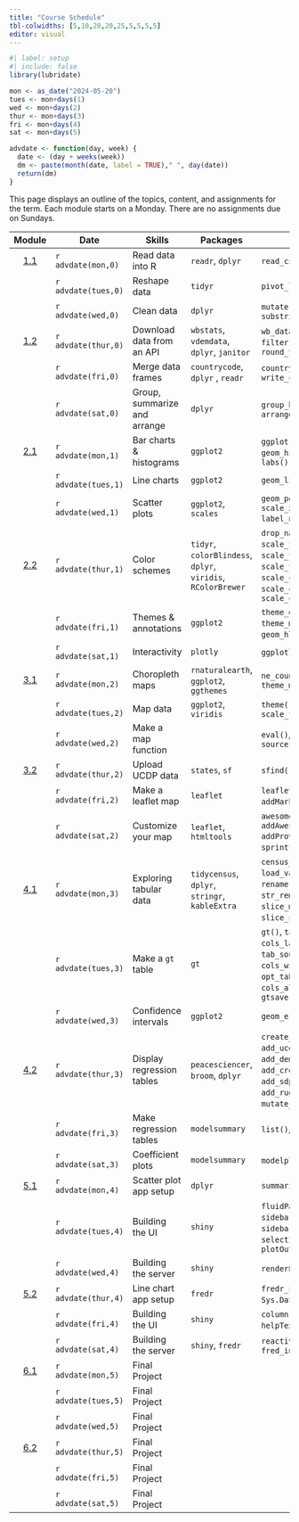 ```yaml
---
title: "Course Schedule"
tbl-colwidths: [5,10,20,20,25,5,5,5,5]
editor: visual
---
```


```r
#| label: setup
#| include: false
library(lubridate)

mon <- as_date("2024-05-20")
tues <- mon+days(1)
wed <- mon+days(2)
thur <- mon+days(3)
fri <- mon+days(4)
sat <- mon+days(5)

advdate <- function(day, week) {
  date <- (day + weeks(week))
  dm <- paste(month(date, label = TRUE)," ", day(date))
  return(dm)  
}
```

This page displays an outline of the topics, content, and assignments
for the term. Each module starts on a Monday. There are no assignments
due on Sundays.

::: column-screen-inset-right
|                                        Module                                         | Date                | Skills                       | Packages                                                     | Functions                                                                                                                                                                           |                                      Readings                                       |                                                           Reference                                                           | Videos                                                                                                                                                       |                                                                     Assignments                                                                      |
|:------:|--------|--------|--------|--------|:------:|:------:|--------|:------:|
|                     [1.1](/modules/module-1.1.html "Module 1.1")                      | `r advdate(mon,0)`  | Read data into R             | `readr`, `dplyr`                                             | `read_csv()`, `glimpse()`                                                                                                                                                           |                                                                                     |                          [📖](https://r4ds.hadley.nz/data-import.html#introduction "r4ds 8.1 & 8.2")                          | [🖥️](https://youtu.be/ZwJsSjJRuMU "Reading data into R")                                                                                                     |                                                                                                                                                      |
|                                                                                       | `r advdate(tues,0)` | Reshape data                 | `tidyr`                                                      | `pivot_longer()`                                                                                                                                                                    |                                                                                     |                                 [📖](https://r4ds.hadley.nz/data-tidy.html "r4ds 6.1 & 6.3")                                  | [🖥️](https://youtu.be/u4AXi8A1Bqo "Reshaping data")                                                                                                          |                                                                                                                                                      |
|                                                                                       | `r advdate(wed,0)`  | Clean data                   | `dplyr`                                                      | `mutate()`, `mutate_at()`, `substring()`                                                                                                                                            |    [📖](https://link.springer.com/article/10.1057/palgrave.ap.5500151 "Norris")     |                                                                                                                               | [🖥️](https://youtu.be/xa0tYCfHHTI "Cleaning data in R")                                                                                                      |                                                                          📘                                                                          |
|                     [1.2](/modules/module-1.2.html "Module 1.2")                      | `r advdate(thur,0)` | Download data from an API    | `wbstats`, `vdemdata`, `dplyr`, `janitor`                    | `wb_data()`, `vdem`, `select_()`, `filter()`, `case_match()`, `round_to_fraction()`                                                                                                 |                                                                                     |                                                                                                                               | [🖥️](https://youtu.be/Z_jEYnRBv4M "Dowload data from the World Bank") [🖥️](https://youtu.be/ScQD47eJeAE "Download data from V-Dem")                          |                                                                                                                                                      |
|                                                                                       | `r advdate(fri,0)`  | Merge data frames            | `countrycode`, `dplyr` , `readr`                             | `countrycode()`, `left_join()`, `write_csv()`                                                                                                                                       |                                                                                     |                            [📖](https://r4ds.hadley.nz/joins.html#sec-mutating-joins "r4ds, 20.3")                            | 🖥️                                                                                                                                                           |                                                                                                                                                      |
|                                                                                       | `r advdate(sat,0)`  | Group, summarize and arrange | `dplyr`                                                      | `group_by()`, `summarize()`, `arrange()`                                                                                                                                            |                                                                                     |                              [📖](https://r4ds.hadley.nz/data-transform.html#groups "r4ds, 4.5")                              | [🖥️](https://youtu.be/mgBwVzMV-v8 "Group, summarize and arrange")                                                                                            |                                         📘 [🧮](/assignments/coding-assignment-1.html "Coding assignment 1")                                         |
|                     [2.1](/modules/module-2.1.html "Module 2.1")                      | `r advdate(mon,1)`  | Bar charts & histograms      | `ggplot2`                                                    | `ggplot()`, `geom_col()`, `geom_histogram()`, `aes()`, `labs()`                                                                                                                     |                                                                                     | [📖](https://r4ds.hadley.nz/data-visualize.html "r4ds, 2")[📖](https://r4ds.hadley.nz/communication.html#labels "r4ds, 12.2") | [🖥️](https://youtu.be/hl02sVTyCRA "Bar charts") [🖥️](https://youtu.be/LuNDAIQXx9w "Histograms")                                                              |                                                                                                                                                      |
|                                                                                       | `r advdate(tues,1)` | Line charts                  | `ggplot2`                                                    | `geom_line()`                                                                                                                                                                       |                                                                                     |                                                                                                                               | [🖥️](https://youtu.be/cHos9y261SQ "Line charts")                                                                                                             |                                                                                                                                                      |
|                                                                                       | `r advdate(wed,1)`  | Scatter plots                | `ggplot2`, `scales`                                          | `geom_point()`, `geom_smooth()`, `scale_x_log10(),` `label_number()`, `geom_text()`                                                                                                 |     [📖](https://www-jstor-org.proxygw.wrlc.org/stable/1951731?seq=8 "Lipset")      |                                  [📖](https://r4ds.hadley.nz/layers.html "r4ds, 10.1-10.4")                                   | [🖥️](https://youtu.be/Cvme3C268wE "Scatter plots")                                                                                                           |                                                                          📘                                                                          |
|                     [2.2](/modules/module-2.2.html "Module 2.2")                      | `r advdate(thur,1)` | Color schemes                | `tidyr`, `colorBlindess`, `dplyr`, `viridis`, `RColorBrewer` | `drop_na()`, `cvdPlot()`, `scale_fill_manual()`, `scale_fill_viridis_d()`, `scale_fill_brewer()`, `scale_color_manual()`, `scale_color_viridis_d()`, `scale_color_brewer`           |                                                                                     |                              [📖](https://r4ds.hadley.nz/communication.html#scales "r4ds, 12.4")                              | [🖥️](https://youtu.be/fBCtSjg_-Ik "Color schemes")                                                                                                           |                                                                                                                                                      |
|                                                                                       | `r advdate(fri,1)`  | Themes & annotations         | `ggplot2`                                                    | `theme_dark()`, `theme_minimal()`, `annotate()`, `geom_hline()`, `geom_vline()`                                                                                                     |                                                                                     |                        [📖](https://r4ds.hadley.nz/communication.html#annotations "r4ds, 12.3 & 12.5")                        | [🖥️](https://youtu.be/Le0OJXdsy3o "Themes") [🖥️](https://youtu.be/uEpBMgWilXc "Annotations")                                                                 |                                                                                                                                                      |
|                                                                                       | `r advdate(sat,1)`  | Interactivity                | `plotly`                                                     | `ggplotly()`, `layout()`                                                                                                                                                            |                                                                                     |                                                                                                                               | [🖥️](https://youtu.be/T-7jtbcwaJ0 "Interactivity")                                                                                                           |                                         📘 [🧮](/assignments/coding-assignment-2.html "Coding assignment 2")                                         |
|                     [3.1](/modules/module-3.1.html "Module 3.1")                      | `r advdate(mon,2)`  | Choropleth maps              | `rnaturalearth`, `ggplot2`, `ggthemes`                       | `ne_countries()`, `geom_sf()`, `theme_map()`                                                                                                                                        |                                                                                     |                                                                                                                               | [🖥️](https://youtu.be/HB3PMF93hzs "Choropleth maps")                                                                                                         |                                                                                                                                                      |
|                                                                                       | `r advdate(tues,2)` | Map data                     | `ggplot2`, `viridis`                                         | `theme()`, `scale_fill_viridis_c()`                                                                                                                                                 |                                                                                     |                                                                                                                               | [🖥️](https://youtu.be/5RnnGov3Iw4 "Map World Bank data")                                                                                                     |                                                                                                                                                      |
|                                                                                       | `r advdate(wed,2)`  | Make a map function          |                                                              | `eval()`, `parse()`, `function()`, `source()`                                                                                                                                       | [📖](https://www-jstor-org.proxygw.wrlc.org/stable/j.ctt7s3wz.10 "Ross, Chapter 3") |                                                                                                                               | [🖥️](https://youtu.be/m42vrbEEHT4 "Turn your map into a function")                                                                                           |                                                                          📘                                                                          |
| [3](/modules/module-3.1.html "Module 3.1")[.2](/modules/module-3.2.html "Module 3.2") | `r advdate(thur,2)` | Upload UCDP data             | `states`, `sf`                                               | `sfind()`, `st_as_sf()`                                                                                                                                                             |                                                                                     |                                                                                                                               | [🖥️](https://youtu.be/If2PwFv90iI "Upload UCDP data")                                                                                                        |                                                                                                                                                      |
|                                                                                       | `r advdate(fri,2)`  | Make a leaflet map           | `leaflet`                                                    | `leaflet()`, `addTiles()`, `addMarkers()`, `setView()`                                                                                                                              |                                                                                     |                                                                                                                               | [🖥️](https://youtu.be/hHUPqgHRqYU "Make a leaflet map")                                                                                                      |                                                                                                                                                      |
|                                                                                       | `r advdate(sat,2)`  | Customize your map           | `leaflet`, `htmltools`                                       | `awesomeIcons()`, `addAwesomeMarkers(),` `addProviderTiles()`, `sprintf()`, `lapply()`, `HTML`                                                                                      |                                                                                     |                                                                                                                               | [🖥️](https://youtu.be/qLYeSsoDvgs "Customize your map")                                                                                                      | [📘](https://blackboard.gwu.edu/ultra/courses/_387298_1/outline "Module 3.2 quiz") [🧮](/assignments/coding-assignment-3.html "Coding assignment 3") |
|                     [4.1](/modules/module-4.1.html "Module 4.1")                      | `r advdate(mon,3)`  | Exploring tabular data       | `tidycensus`, `dplyr`, `stringr`, `kableExtra`               | `census_api_key()`, `load_variables()`, `get_acs()`, `rename()`, `rename_with`, `str_remove()`, `kable()`, `slice_max()`, `slice_min()`, `slice_sample()`, `bind_rows()`            |                                                                                     |                                                                                                                               | [🖥️](Working%20with%20tidycensus "https://www.youtube.com/embed/wo9vZccmqwc") [🖥️](https://www.youtube.com/embed/wo9vZccmqwc "Explore data with kableExtra") |                                                                                                                                                      |
|                                                                                       | `r advdate(tues,3)` | Make a `gt` table            | `gt`                                                         | `gt()`, `tab_header()`, `cols_label()`, `fmt_currency()`, `tab_source_note()`, `cols_width()`, `opt_table_font()`, `cols_align()`, `tab_options()`, `gtsave()`                      |                                                                                     |                                                                                                                               | [🖥️](https://www.youtube.com/embed/wo9vZccmqwc "Make a gt table")                                                                                            |                                                                                                                                                      |
|                                                                                       | `r advdate(wed,3)`  | Confidence intervals         | `ggplot2`                                                    | `geom_errorbar()`                                                                                                                                                                   |            [📖](https://www.jstor.org/stable/3118222 "Fearon & Laitin")             |                                                                                                                               | [🖥️](https://www.youtube.com/embed/wo9vZccmqwc "Make a coefficient plot")                                                                                    |                                                                          📘                                                                          |
|                     [4.2](/modules/module-4.2.html "Module 4.2")                      | `r advdate(thur,3)` | Display regression tables    | `peacesciencer`, `broom`, `dplyr`                            | `create_stateyears()`, `add_ucdp_acd()`, `add_democracy()`, `add_creg_fractionalization()`, `add_sdp_gdp()`, `add_rugged_terrain()`, `tidy()`, `mutate_if()`, `glm()`, `binomial()` |                                                                                     |                                                                                                                               | 🖥️                                                                                                                                                           |                                                                                                                                                      |
|                                                                                       | `r advdate(fri,3)`  | Make regression tables       | `modelsummary`                                               | `list()`, `modelsummary()`                                                                                                                                                          |                                                                                     |                                                                                                                               | 🖥️                                                                                                                                                           |                                            [✍️](/project/project-assignment-1.qmd "Project assignment 1")                                            |
|                                                                                       | `r advdate(sat,3)`  | Coefficient plots            | `modelsummary`                                               | `modelplot()`, `rev()`                                                                                                                                                              |                                                                                     |                                                                                                                               | 🖥️                                                                                                                                                           |                                         📘 [🧮](/assignments/coding-assignment-4.html "Coding assignment 4")                                         |
|                     [5.1](/modules/module-5.1.html "Module 5.1")                      | `r advdate(mon,4)`  | Scatter plot app setup       | `dplyr`                                                      | `summarize_all()`                                                                                                                                                                   |                                                                                     |                                                                                                                               | 🖥️                                                                                                                                                           |                                                                                                                                                      |
|                                                                                       | `r advdate(tues,4)` | Building the UI              | `shiny`                                                      | `fluidPage()`, `titlePanel()`, `sidebarLayout()`, `sidebarPanel()`, `selectInput()`, `mainPanel()`, `plotOutput()`                                                                  |                                                                                     |                                                                                                                               | 🖥️                                                                                                                                                           |                                                                                                                                                      |
|                                                                                       | `r advdate(wed,4)`  | Building the server          | `shiny`                                                      | `renderPlot()`, `shinyApp()`                                                                                                                                                        |       [📖](https://muse-jhu-edu.proxygw.wrlc.org/article/225602 "Huntington")       |                                                                                                                               | 🖥️                                                                                                                                                           |                                                                          📘                                                                          |
|                        [5.2](/modules/module-5.2 "Module 5.2")                        | `r advdate(thur,4)` | Line chart app setup         | `fredr`                                                      | `fredr_set_key()` , `as.Date()` , `Sys.Date()` ,                                                                                                                                    |                                                                                     |                                                                                                                               | 🖥️                                                                                                                                                           |                                                                                                                                                      |
|                                                                                       | `r advdate(fri,4)`  | Building the UI              | `shiny`                                                      | `column()`, `wellPanel()`, `helpText()`, `sliderInput()`                                                                                                                            |                                                                                     |                                                                                                                               | 🖥️                                                                                                                                                           |                                           [✍️](/project/project-assignment-2.html "Project assignment 2")                                            |
|                                                                                       | `r advdate(sat,4)`  | Building the server          | `shiny`, `fredr`                                             | `reactive()`, `fredr()`, `fred_indicator()`                                                                                                                                         |                                                                                     |                                                                                                                               | 🖥️                                                                                                                                                           |                                         📘 [🧮](/assignments/coding-assignment-5.html "Coding assignment 5")                                         |
|                     [6.1](/modules/module-6.1.html "Module 6.1")                      | `r advdate(mon,5)`  | Final Project                |                                                              |                                                                                                                                                                                     |                                                                                     |                                                                                                                               | 🖥️                                                                                                                                                           |                                                                                                                                                      |
|                                                                                       | `r advdate(tues,5)` | Final Project                |                                                              |                                                                                                                                                                                     |                                                                                     |                                                                                                                               |                                                                                                                                                              |                                                                                                                                                      |
|                                                                                       | `r advdate(wed,5)`  | Final Project                |                                                              |                                                                                                                                                                                     |                                                                                     |                                                                                                                               |                                                                                                                                                              |                                                                                                                                                      |
|                     [6.2](/modules/module-6.2.html "Module 6.2")                      | `r advdate(thur,5)` | Final Project                |                                                              |                                                                                                                                                                                     |                                                                                     |                                                                                                                               | 🖥️                                                                                                                                                           |                                                                                                                                                      |
|                                                                                       | `r advdate(fri,5)`  | Final Project                |                                                              |                                                                                                                                                                                     |                                                                                     |                                                                                                                               |                                                                                                                                                              |                                                                                                                                                      |
|                                                                                       | `r advdate(sat,5)`  | Final Project                |                                                              |                                                                                                                                                                                     |                                                                                     |                                                                                                                               |                                                                                                                                                              |                                           [✍️](/project/project-assignment-3.html "Project assignment 3")                                            |
:::
